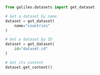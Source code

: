 ```python Python
from galileo.datasets import get_dataset

# Get a dataset by name
dataset = get_dataset(
    name="countries"
)

# Get a dataset by ID
dataset = get_dataset(
    id="dataset-id"
)

# Get its content
dataset.get_content()
```
